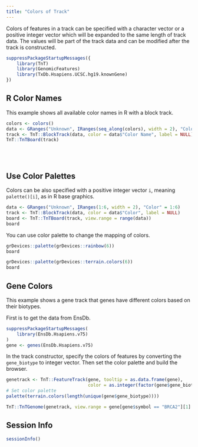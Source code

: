 ```yaml
---
title: "Colors of Track"
---
```


Colors of features in a track can be specified with a character vector or a positive
integer vector which will be expanded to the same length of track data. The values will
be part of the track data and can be modified after the track is constructed.

```r
suppressPackageStartupMessages({
    library(TnT)
    library(GenomicFeatures)
    library(TxDb.Hsapiens.UCSC.hg19.knownGene)
})
```


## R Color Names

This example shows all available color names in R with a block track.


```r
colors <- colors()
data <- GRanges("Unknown", IRanges(seq_along(colors), width = 2), "Color Name" = colors)
track <- TnT::BlockTrack(data, color = data$"Color Name", label = NULL)
TnT::TnTBoard(track)
```

<br/> <br/>

## Use Color Palettes

Colors can be also specified with a positive integer vector `i`, meaning `palette()[i]`,
as in R base graphics.

```r
data <- GRanges("Unknown", IRanges(1:6, width = 2), "Color" = 1:6)
track <- TnT::BlockTrack(data, color = data$"Color", label = NULL)
board <- TnT::TnTBoard(track, view.range = range(data))
board
```

You can use color palette to change the mapping of colors.

```r
grDevices::palette(grDevices::rainbow(6))
board
```

```r
grDevices::palette(grDevices::terrain.colors(6))
board
```


## Gene Colors

This example shows a gene track that genes have different colors based on their biotypes.

First is to get the data from EnsDb.

```r
suppressPackageStartupMessages(
    library(EnsDb.Hsapiens.v75)
)
gene <- genes(EnsDb.Hsapiens.v75)
```

In the track constructor, specify the colors of features by converting the
`gene_biotype` to integer vector. Then set the color palette and build the
browser.

```r
genetrack <- TnT::FeatureTrack(gene, tooltip = as.data.frame(gene),
                               color = as.integer(factor(gene$gene_biotype)))
# Set color palette
palette(terrain.colors(length(unique(gene$gene_biotype))))

TnT::TnTGenome(genetrack, view.range = gene[gene$symbol == "BRCA2"][1] * .5)
```


## Session Info

```r
sessionInfo()
```

